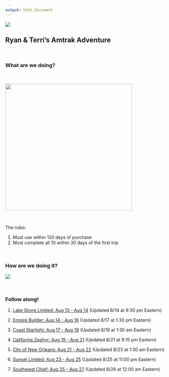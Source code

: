 ```yaml
---
output: html_document
---
```


![](https://github.com/social-lorax/amtrak/blob/main/amtrak_logo.png?raw=true)

<div align = "center">

# Ryan & Terri's Amtrak Adventure 

</div>

<br> 

### What are we doing? 

<br> 

<div align = "center">

<img src="https://github.com/social-lorax/amtrak/blob/main/us_rail.jpg?raw=true" height="400">

</div>

<br> 

The rules:

1. Must use within 120 days of purchase 
2. Must complete all 10 within 30 days of the first trip 

<br> 

### How are we doing it?

![](https://github.com/social-lorax/amtrak/blob/main/overall_map.png?raw=true)

<br> 

### Follow along!

1. [Lake Shore Limited: Aug 13 - Aug 14](lakeshore.html) (Updated 8/14 at 9:30 pm Eastern)

2. [Empire Builder: Aug 14 - Aug 16](empire.html) (Updated 8/17 at 1:30 pm Eastern)

3. [Coast Starlight: Aug 17 - Aug 18](starlight.html) (Updated 8/19 at 1:30 am Eastern)

4. [California Zephyr: Aug 19 - Aug 21](zephyr.html) (Updated 8/21 at 9:15 pm Eastern)

5. [City of New Orleans: Aug 21 - Aug 22](nola.html) (Updated 8/23 at 1:30 am Eastern)

6. [Sunset Limited: Aug 23 - Aug 25](sunset.html) (Updated 8/25 at 11:00 pm Eastern)

7. [Southwest Chief: Aug 25 - Aug 27](southwest.html) (Updated 8/26 at 12:00 am Eastern)

<br> 
